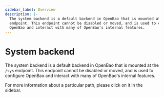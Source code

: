 ```yaml
---
sidebar_label: Overview
description: |-
  The system backend is a default backend in OpenBao that is mounted at the `/sys`
  endpoint. This endpoint cannot be disabled or moved, and is used to configure
  OpenBao and interact with many of OpenBao's internal features.
---
```


# System backend

The system backend is a default backend in OpenBao that is mounted at the `/sys`
endpoint. This endpoint cannot be disabled or moved, and is used to configure
OpenBao and interact with many of OpenBao's internal features.

For more information about a particular path, please click on it in the sidebar.
